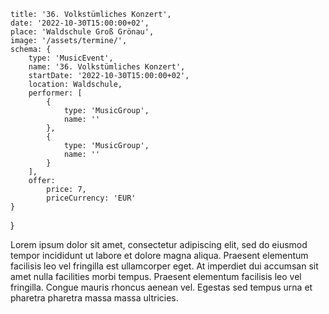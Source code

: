
    title: '36. Volkstümliches Konzert',
    date: '2022-10-30T15:00:00+02',
    place: 'Waldschule Groß Grönau',
    image: '/assets/termine/',
    schema: {
        type: 'MusicEvent',
        name: '36. Volkstümliches Konzert',
        startDate: '2022-10-30T15:00:00+02',
        location: Waldschule,
        performer: [
            {
                type: 'MusicGroup',
                name: ''
            },
            {
                type: 'MusicGroup',
                name: ''
            }
        ],
        offer:
            price: 7,
            priceCurrency: 'EUR'
    }
}

Lorem ipsum dolor sit amet, consectetur adipiscing elit, sed do eiusmod tempor incididunt ut labore et dolore magna aliqua. Praesent elementum facilisis leo vel fringilla est ullamcorper eget. At imperdiet dui accumsan sit amet nulla facilities morbi tempus. Praesent elementum facilisis leo vel fringilla. Congue mauris rhoncus aenean vel. Egestas sed tempus urna et pharetra pharetra massa massa ultricies.
